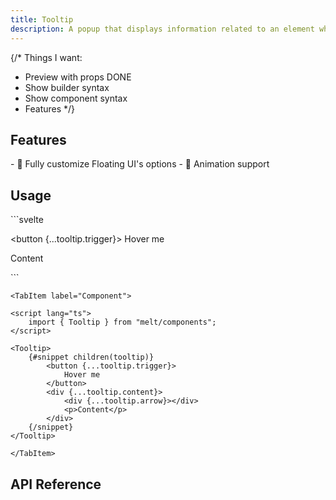 ---
title: Tooltip
description: A popup that displays information related to an element when the element receives keyboard focus or the mouse hovers over it.
---

{/*
Things I want:
- Preview with props DONE
- Show builder syntax
- Show component syntax
- Features
*/}

<Preview client:load />

## Features

<Features>
- 🎈 Fully customize Floating UI's options
- 🎨 Animation support
</Features>

## Usage

<Tabs>
	<TabItem label="Builder">
```svelte
<script lang="ts">
	import { Tooltip } from "melt/builders";

	const tooltip = new Tooltip();
</script>

<button {...tooltip.trigger}>
	Hover me
</button>
<div {...tooltip.content}>
	<div {...tooltip.arrow}></div>
	<p>Content</p>
</div>
```
	</TabItem>

	<TabItem label="Component">
```svelte
<script lang="ts">
	import { Tooltip } from "melt/components";
</script>

<Tooltip>
	{#snippet children(tooltip)}
		<button {...tooltip.trigger}>
			Hover me
		</button>
		<div {...tooltip.content}>
			<div {...tooltip.arrow}></div>
			<p>Content</p>
		</div>
	{/snippet}
</Tooltip>
```
	</TabItem>
</Tabs>


## API Reference

<ApiTable entry="Tooltip" />
